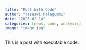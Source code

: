 ```yaml
---
title: "Post With Code"
author: "Yasaswi Palagummi"
date: "2023-02-14"
categories: [news, code, analysis]
image: "image.jpg"
---
```


This is a post with executable code.
